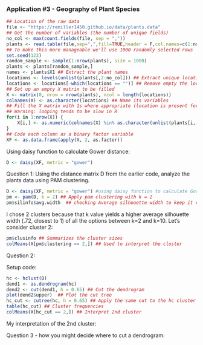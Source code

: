 ### Application #3 - Geography of Plant Species
```r
## Location of the raw data
file <- "https://remiller1450.github.io/data/plants.data"
## Get the number of variables (the number of unique fields)
no_col <- max(count.fields(file, sep = ","))
plants <- read.table(file,sep=",",fill=TRUE,header = F,col.names=c(1:no_col))
## To make this more manageable we'll use 1000 randomly selected rows
set.seed(123)
random_sample <- sample(1:nrow(plants), size = 1000)
plants <- plants[random_sample,]
names <- plants$X1 ## Extract the plant names
locations <- levels(unlist(plants[,2:no_col])) ## Extract unique locations
locations <- locations[-which(locations == "")] ## Remove empty the location
## Set up an empty X matrix to be filled
X <- matrix(0, nrow = nrow(plants), ncol = length(locations)) 
colnames(X) <- as.character(locations) ## Name its variables
## Fill the X matrix with 1s where appropriate (location is present for that species)
## Warning: looping tends to be slow in R
for(i in 1:nrow(X)) {
    X[i,] <- as.numeric(colnames(X) %in% as.character(unlist(plants[i,-1])))
}
## Code each column as a binary factor variable
XF <- as.data.frame(apply(X, 2, as.factor))
```
Using daisy function to calculate Gower distance:
```r
D <- daisy(XF, metric = "gower")
```
Question 1: Using the distance matrix D from the earlier code, analyze the plants data using PAM clustering. 
```r
D <- daisy(XF, metric = "gower") #using daisy function to calculate Gower distance
pm <- pam(D, k = 2) ## Apply pam clustering with k = 2
pm$silinfo$avg.width  ## checking Average silhouette width to keep it closer to 1 than -1
```
I chose 2 clusters because that k value yields a higher average silhouette width (.72, closest to 1) of all the options between k=2 and k=10. Let's consider cluster 2:  
```r
pm$clusinfo ## Summarizes the cluster sizes
colMeans(X[pm$clustering == 2,]) ## Used to interpret the cluster
```

Question 2: 

Setup code:
```r
hc <- hclust(D)
dend1 <- as.dendrogram(hc)
dend2 <- cut(dend1, h = 0.65) ## Cut the dendrogram
plot(dend2$upper)  ## Plot the cut tree
hc_cut <- cutree(hc, h = 0.65) ## Apply the same cut to the hc cluster object
table(hc_cut) ## Cluster frequencies
colMeans(X[hc_cut == 2,]) ## Interpret 2nd cluster
```
My interpretation of the 2nd cluster:

Question 3 - how you might decide where to cut a dendrogram:
